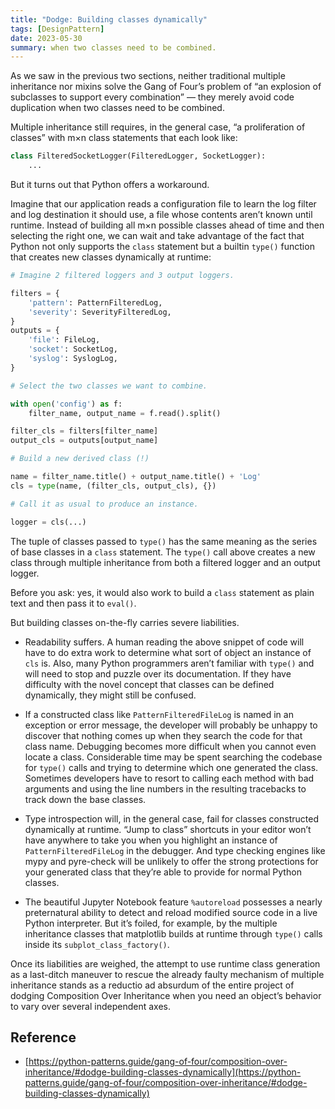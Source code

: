 ```yaml
---
title: "Dodge: Building classes dynamically"
tags: [DesignPattern]
date: 2023-05-30
summary: when two classes need to be combined.
---
```


As we saw in the previous two sections, neither traditional multiple
inheritance nor mixins solve the Gang of Four’s problem of “an explosion of
subclasses to support every combination” — they merely avoid code duplication
when two classes need to be combined.

Multiple inheritance still requires, in the general case, “a proliferation of
classes” with m×n class statements that each look like:

```python
class FilteredSocketLogger(FilteredLogger, SocketLogger):
    ...
```

But it turns out that Python offers a workaround.

Imagine that our application reads a configuration file to learn the log
filter and log destination it should use, a file whose contents aren’t known
until runtime. Instead of building all m×n possible classes ahead of time and
then selecting the right one, we can wait and take advantage of the fact that
Python not only supports the `class` statement but a builtin `type()` function
that creates new classes dynamically at runtime:

```python
# Imagine 2 filtered loggers and 3 output loggers.

filters = {
    'pattern': PatternFilteredLog,
    'severity': SeverityFilteredLog,
}
outputs = {
    'file': FileLog,
    'socket': SocketLog,
    'syslog': SyslogLog,
}

# Select the two classes we want to combine.

with open('config') as f:
    filter_name, output_name = f.read().split()

filter_cls = filters[filter_name]
output_cls = outputs[output_name]

# Build a new derived class (!)

name = filter_name.title() + output_name.title() + 'Log'
cls = type(name, (filter_cls, output_cls), {})

# Call it as usual to produce an instance.

logger = cls(...)
```

The tuple of classes passed to `type()` has the same meaning as the series of
base classes in a `class` statement. The `type()` call above creates a new class
through multiple inheritance from both a filtered logger and an output logger.

Before you ask: yes, it would also work to build a `class` statement as plain
text and then pass it to `eval()`.

But building classes on-the-fly carries severe liabilities.

- Readability suffers. A human reading the above snippet of code will have to do
extra work to determine what sort of object an instance of `cls` is. Also, many
Python programmers aren’t familiar with `type()` and will need to stop and
puzzle over its documentation. If they have difficulty with the novel concept
that classes can be defined dynamically, they might still be confused.

- If a constructed class like `PatternFilteredFileLog` is named in an exception or
error message, the developer will probably be unhappy to discover that nothing
comes up when they search the code for that class name. Debugging becomes more
difficult when you cannot even locate a class. Considerable time may be spent
searching the codebase for `type()` calls and trying to determine which one
generated the class. Sometimes developers have to resort to calling each
method with bad arguments and using the line numbers in the resulting
tracebacks to track down the base classes.

- Type introspection will, in the general case, fail for classes constructed
dynamically at runtime. “Jump to class” shortcuts in your editor won’t have
anywhere to take you when you highlight an instance of `PatternFilteredFileLog`
in the debugger. And type checking engines like mypy and pyre-check will be
unlikely to offer the strong protections for your generated class that they’re
able to provide for normal Python classes.

- The beautiful Jupyter Notebook feature `%autoreload` possesses a nearly
preternatural ability to detect and reload modified source code in a live
Python interpreter. But it’s foiled, for example, by the multiple inheritance
classes that matplotlib builds at runtime through `type()` calls inside its
`subplot_class_factory()`.

Once its liabilities are weighed, the attempt to use runtime class generation
as a last-ditch maneuver to rescue the already faulty mechanism of multiple
inheritance stands as a reductio ad absurdum of the entire project of dodging
Composition Over Inheritance when you need an object’s behavior to vary over
several independent axes.

## Reference

- [https://python-patterns.guide/gang-of-four/composition-over-inheritance/#dodge-building-classes-dynamically](https://python-patterns.guide/gang-of-four/composition-over-inheritance/#dodge-building-classes-dynamically)